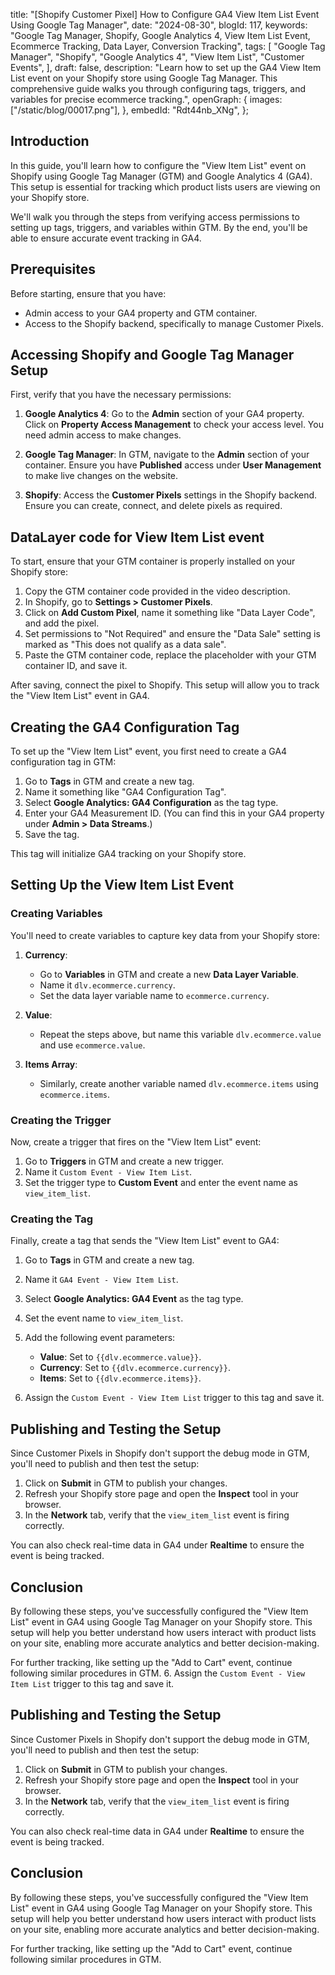   title:
    "[Shopify Customer Pixel] How to Configure GA4 View Item List Event Using Google Tag Manager",
  date: "2024-08-30",
  blogId: 117,
  keywords:
    "Google Tag Manager, Shopify, Google Analytics 4, View Item List Event, Ecommerce Tracking, Data Layer, Conversion Tracking",
  tags: [
    "Google Tag Manager",
    "Shopify",
    "Google Analytics 4",
    "View Item List",
    "Customer Events",
  ],
  draft: false,
  description:
    "Learn how to set up the GA4 View Item List event on your Shopify store using Google Tag Manager. This comprehensive guide walks you through configuring tags, triggers, and variables for precise ecommerce tracking.",
  openGraph: {
    images: ["/static/blog/00017.png"],
  },
  embedId: "Rdt44nb_XNg",
};

## Introduction

In this guide, you'll learn how to configure the "View Item List" event on Shopify using Google Tag Manager (GTM) and Google Analytics 4 (GA4). This setup is essential for tracking which product lists users are viewing on your Shopify store.

We'll walk you through the steps from verifying access permissions to setting up tags, triggers, and variables within GTM. By the end, you'll be able to ensure accurate event tracking in GA4.

## Prerequisites

Before starting, ensure that you have:

- Admin access to your GA4 property and GTM container.
- Access to the Shopify backend, specifically to manage Customer Pixels.

## Accessing Shopify and Google Tag Manager Setup

First, verify that you have the necessary permissions:

1. **Google Analytics 4**: Go to the **Admin** section of your GA4 property. Click on **Property Access Management** to check your access level. You need admin access to make changes.
2. **Google Tag Manager**: In GTM, navigate to the **Admin** section of your container. Ensure you have **Published** access under **User Management** to make live changes on the website.

3. **Shopify**: Access the **Customer Pixels** settings in the Shopify backend. Ensure you can create, connect, and delete pixels as required.

## DataLayer code for View Item List event

To start, ensure that your GTM container is properly installed on your Shopify store:

1. Copy the GTM container code provided in the video description.
2. In Shopify, go to **Settings > Customer Pixels**.
3. Click on **Add Custom Pixel**, name it something like "Data Layer Code", and add the pixel.
4. Set permissions to "Not Required" and ensure the "Data Sale" setting is marked as "This does not qualify as a data sale".
5. Paste the GTM container code, replace the placeholder with your GTM container ID, and save it.

<DataLayerCodeBlock fileName="view_item_list.js" />

After saving, connect the pixel to Shopify. This setup will allow you to track the "View Item List" event in GA4.

## Creating the GA4 Configuration Tag

To set up the "View Item List" event, you first need to create a GA4 configuration tag in GTM:

1. Go to **Tags** in GTM and create a new tag.
2. Name it something like "GA4 Configuration Tag".
3. Select **Google Analytics: GA4 Configuration** as the tag type.
4. Enter your GA4 Measurement ID. (You can find this in your GA4 property under **Admin > Data Streams**.)
5. Save the tag.

This tag will initialize GA4 tracking on your Shopify store.

## Setting Up the View Item List Event

### Creating Variables

You'll need to create variables to capture key data from your Shopify store:

1. **Currency**:
   - Go to **Variables** in GTM and create a new **Data Layer Variable**.
   - Name it `dlv.ecommerce.currency`.
   - Set the data layer variable name to `ecommerce.currency`.

2. **Value**:
   - Repeat the steps above, but name this variable `dlv.ecommerce.value` and use `ecommerce.value`.

3. **Items Array**:
   - Similarly, create another variable named `dlv.ecommerce.items` using `ecommerce.items`.

### Creating the Trigger

Now, create a trigger that fires on the "View Item List" event:

1. Go to **Triggers** in GTM and create a new trigger.
2. Name it `Custom Event - View Item List`.
3. Set the trigger type to **Custom Event** and enter the event name as `view_item_list`.

### Creating the Tag

Finally, create a tag that sends the "View Item List" event to GA4:

1. Go to **Tags** in GTM and create a new tag.
2. Name it `GA4 Event - View Item List`.
3. Select **Google Analytics: GA4 Event** as the tag type.
4. Set the event name to `view_item_list`.
5. Add the following event parameters:
   - **Value**: Set to `{{dlv.ecommerce.value}}`.
   - **Currency**: Set to `{{dlv.ecommerce.currency}}`.
   - **Items**: Set to `{{dlv.ecommerce.items}}`.

6. Assign the `Custom Event - View Item List` trigger to this tag and save it.

## Publishing and Testing the Setup

Since Customer Pixels in Shopify don't support the debug mode in GTM, you'll need to publish and then test the setup:

1. Click on **Submit** in GTM to publish your changes.
2. Refresh your Shopify store page and open the **Inspect** tool in your browser.
3. In the **Network** tab, verify that the `view_item_list` event is firing correctly.

You can also check real-time data in GA4 under **Realtime** to ensure the event is being tracked.

## Conclusion

By following these steps, you've successfully configured the "View Item List" event in GA4 using Google Tag Manager on your Shopify store. This setup will help you better understand how users interact with product lists on your site, enabling more accurate analytics and better decision-making.

For further tracking, like setting up the "Add to Cart" event, continue following similar procedures in GTM. 6. Assign the `Custom Event - View Item List` trigger to this tag and save it.

## Publishing and Testing the Setup

Since Customer Pixels in Shopify don't support the debug mode in GTM, you'll need to publish and then test the setup:

1. Click on **Submit** in GTM to publish your changes.
2. Refresh your Shopify store page and open the **Inspect** tool in your browser.
3. In the **Network** tab, verify that the `view_item_list` event is firing correctly.

You can also check real-time data in GA4 under **Realtime** to ensure the event is being tracked.

## Conclusion

By following these steps, you've successfully configured the "View Item List" event in GA4 using Google Tag Manager on your Shopify store. This setup will help you better understand how users interact with product lists on your site, enabling more accurate analytics and better decision-making.

For further tracking, like setting up the "Add to Cart" event, continue following similar procedures in GTM.
